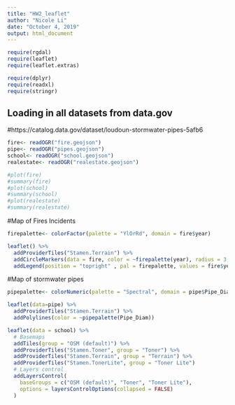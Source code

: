 ```yaml
---
title: "HW2_leaflet"
author: "Nicole Li"
date: "October 4, 2019"
output: html_document
---
```


```r
require(rgdal)
require(leaflet)
require(leaflet.extras)

require(dplyr)
require(readxl)
require(stringr)
```

## Loading in all datasets from data.gov
#https://catalog.data.gov/dataset/loudoun-stormwater-pipes-5afb6
```r
fire<- readOGR("fire.geojson")
pipe<- readOGR("pipes.geojson")
school<- readOGR("school.geojson")
realestate<- readOGR("realestate.geojson")


```



```r
#plot(fire)
#summary(fire)
#plot(school)
#summary(school)
#plot(realestate)
#summary(realestate)

```
#Map of Fires Incidents
```r
firepalette<- colorFactor(palette = "YlOrRd", domain = fire$year)

leaflet() %>% 
  addProviderTiles("Stamen.Terrain") %>%
  addCircleMarkers(data = fire, color = ~firepalette(year), radius = 3, fillOpacity = 0.2,clusterOptions = markerClusterOptions()) %>% 
  addLegend(position = "topright" , pal = firepalette, values = fire$year, title = "Year")
```

#Map of stormwater pipes
```r

pipepalette<- colorNumeric(palette = "Spectral", domain = pipe$Pipe_Diam)

leaflet(data=pipe) %>% 
  addProviderTiles("Stamen.Terrain") %>%
  addPolylines(color = ~pipepalette(Pipe_Diam))
```



```r
leaflet(data = school) %>%
  # Basemaps
  addTiles(group = "OSM (default)") %>%
  addProviderTiles("Stamen.Toner", group = "Toner") %>%
  addProviderTiles("Stamen.Terrain", group = "Terrain") %>%
  addProviderTiles("Stamen.TonerLite", group = "Toner Lite")
  # Layers control
  addLayersControl(
    baseGroups = c("OSM (default)", "Toner", "Toner Lite"),
    options = layersControlOptions(collapsed = FALSE)
  )
```

```r

  

```

